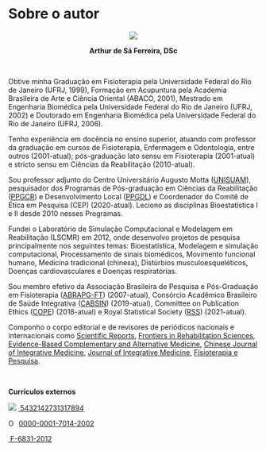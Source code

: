 # Sobre o autor {.unnumbered}

```{=latex}
\markboth{}{}
```
<center>

![](images/ASF.png) <br>

**Arthur de Sá Ferreira, DSc**

</center>

<br>

Obtive minha Graduação em Fisioterapia pela Universidade Federal do Rio de Janeiro (UFRJ, 1999), Formação em Acupuntura pela Academia Brasileira de Arte e Ciência Oriental (ABACO, 2001), Mestrado em Engenharia Biomédica pela Universidade Federal do Rio de Janeiro (UFRJ, 2002) e Doutorado em Engenharia Biomédica pela Universidade Federal do Rio de Janeiro (UFRJ, 2006).

Tenho experiência em docência no ensino superior, atuando com professor da graduação em cursos de Fisioterapia, Enfermagem e Odontologia, entre outros (2001-atual); pós-graduação lato sensu em Fisioterapia (2001-atual) e stricto sensu em Ciências da Reabilitação (2010-atual).

Sou professor adjunto do Centro Universitário Augusto Motta ([UNISUAM](https://www.unisuam.edu.br)), pesquisador dos Programas de Pós-graduação em Ciências da Reabilitação ([PPGCR](https://www.unisuam.edu.br/programa-pos-graduacao-ciencias-da-reabilitacao)) e Desenvolvimento Local ([PPGDL](https://www.unisuam.edu.br/programa-pos-graduacao-desenvolvimento-local)) e Coordenador do Comitê de Ética em Pesquisa (CEP) (2020-atual). Leciono as disciplinas Bioestatística I e II desde 2010 nesses Programas.

Fundei o Laboratório de Simulação Computacional e Modelagem em Reabilitação (LSCMR) em 2012, onde desenvolvo projetos de pesquisa principalmente nos seguintes temas: Bioestatística, Modelagem e simulação computacional, Processamento de sinais biomédicos, Movimento funcional humano, Medicina tradicional (chinesa), Distúrbios musculoesqueléticos, Doenças cardiovasculares e Doenças respiratórias.

Sou membro efetivo da Associação Brasileira de Pesquisa e Pós-Graduação em Fisioterapia ([ABRAPG-FT](https://abrapg-ft.org.br/portal/)) (2007-atual), Consórcio Acadêmico Brasileiro de Saúde Integrativa ([CABSIN](https://cabsin.org.br)) (2019-atual), Committee on Publication Ethics ([COPE](https://publicationethics.org)) (2018-atual) e Royal Statistical Society ([RSS](https://rss.org.uk)) (2021-atual).

Componho o corpo editorial e de revisores de periódicos nacionais e internacionais como [Scientific Reports](https://www.nature.com/srep/about/editors), [Frontiers in Rehabilitation Sciences](https://www.frontiersin.org/research-topics/26395/systemic-effects-and-disabilities-in-long-covid-syndrome-current-approaches-and-clinical-challenges), [Evidence-Based Complementary and Alternative Medicine](https://www.hindawi.com/journals/ecam/editors/), [Chinese Journal of Integrative Medicine](https://www.springer.com/journal/11655/editors), [Journal of Integrative Medicine](https://www.journals.elsevier.com/journal-of-integrative-medicine/editorial-board), [Fisioterapia e Pesquisa](https://www.scielo.br/journal/fp/about/#editors).

<br>

**Currículos externos**

<!--LATTES badge-->

<div>

<img src="http://buscatextual.cnpq.br/buscatextual/images/v2/icone_lattes.png"/> [ 5432142731317894](http://lattes.cnpq.br/5432142731317894)

</div>

<!--ORCID badge-->

::: {itemscope="" itemtype="https://schema.org/Person"}
<a itemprop="sameAs" content="https://orcid.org/0000-0001-7014-2002" href="https://orcid.org/0000-0001-7014-2002" target="orcid.widget" rel="me noopener noreferrer" style="vertical-align:top;"><img src="https://orcid.org/sites/default/files/images/orcid_16x16.png" alt="ORCID iD icon" style="width:1em;margin-right:.5em;"/>0000-0001-7014-2002</a>
:::

<!--Web of Science badge-->

<div>

<i class="ai ai-clarivate-square"></i> [ F-6831-2012](https://publons.com/researcher/F-6831-2012)</a>

</div>

<link rel="stylesheet" href="https://cdn.jsdelivr.net/gh/jpswalsh/academicons@1/css/academicons.min.css">
